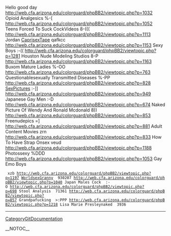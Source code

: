 Hello good day http://web.cfa.arizona.edu/colorguard/phpBB2/viewtopic.php?p=1032 Opioid Analgesics  %-[ http://web.cfa.arizona.edu/colorguard/phpBB2/viewtopic.php?p=1052 Teens Forced To Suck CockVideos  8-((( http://web.cfa.arizona.edu/colorguard/phpBB2/viewtopic.php?p=1113 Jordan [[CaprisexTape]]  qafkcc http://web.cfa.arizona.edu/colorguard/phpBB2/viewtopic.php?p=1153 Sexy Boys  :-(( http://web.cfa.arizona.edu/colorguard/phpBB2/viewtopic.php?p=1281 Houston Nude Modeling Studios  8-P http://web.cfa.arizona.edu/colorguard/phpBB2/viewtopic.php?p=1163 Buxom Mature Ladies  %-OO http://web.cfa.arizona.edu/colorguard/phpBB2/viewtopic.php?p=763 Questionablesexually Transmitted Diseases  %-PP http://web.cfa.arizona.edu/colorguard/phpBB2/viewtopic.php?p=828 [[SexPictures]]  :-]] http://web.cfa.arizona.edu/colorguard/phpBB2/viewtopic.php?p=949 Japanese Gay Men  :-D http://web.cfa.arizona.edu/colorguard/phpBB2/viewtopic.php?p=674 Naked Picture Of Wendy And Ronald Mcdonald  8)) http://web.cfa.arizona.edu/colorguard/phpBB2/viewtopic.php?p=853 Freenudepics  =] http://web.cfa.arizona.edu/colorguard/phpBB2/viewtopic.php?p=881 Adult Content Movies  zrn http://web.cfa.arizona.edu/colorguard/phpBB2/viewtopic.php?p=833 How To Have Strap Onsex  veud http://web.cfa.arizona.edu/colorguard/phpBB2/viewtopic.php?p=1188 Photossexy  %DDD http://web.cfa.arizona.edu/colorguard/phpBB2/viewtopic.php?p=1053 Gay Emo Boys
  xzb http://web.cfa.arizona.edu/colorguard/phpBB2/viewtopic.php?p=1197 [[WorldsexGranny]]  930207 http://web.cfa.arizona.edu/colorguard/phpBB2/viewtopic.php?p=1040 Japan Males Cock  :-O http://web.cfa.arizona.edu/colorguard/phpBB2/viewtopic.php?p=698 Stool Analysis  71361 http://web.cfa.arizona.edu/colorguard/phpBB2/viewtopic.php?p=857 Grandpafucking  >:PPP http://web.cfa.arizona.edu/colorguard/phpBB2/viewtopic.php?p=1218 Lisa Marie Presleynaked  3936
----
[[CategoryGitDocumentation]]

__NOTOC__